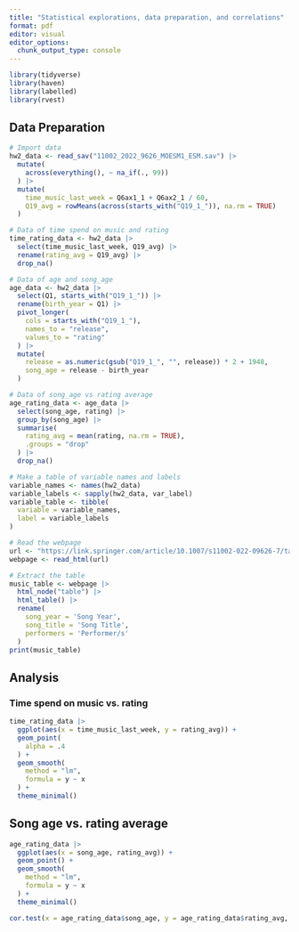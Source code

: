 ```yaml
---
title: "Statistical explorations, data preparation, and correlations"
format: pdf
editor: visual
editor_options: 
  chunk_output_type: console
---
```


```r
library(tidyverse)
library(haven)
library(labelled)
library(rvest)
```

## Data Preparation

```r
# Import data
hw2_data <- read_sav("11002_2022_9626_MOESM1_ESM.sav") |> 
  mutate(
    across(everything(), ~ na_if(., 99))
  ) |> 
  mutate(
    time_music_last_week = Q6ax1_1 + Q6ax2_1 / 60,
    Q19_avg = rowMeans(across(starts_with("Q19_1_")), na.rm = TRUE)
  )

# Data of time spend on music and rating
time_rating_data <- hw2_data |> 
  select(time_music_last_week, Q19_avg) |> 
  rename(rating_avg = Q19_avg) |> 
  drop_na()

# Data of age and song_age
age_data <- hw2_data |> 
  select(Q1, starts_with("Q19_1_")) |> 
  rename(birth_year = Q1) |> 
  pivot_longer(
    cols = starts_with("Q19_1_"),
    names_to = "release",
    values_to = "rating"
  ) |> 
  mutate(
    release = as.numeric(gsub("Q19_1_", "", release)) * 2 + 1948,
    song_age = release - birth_year
  )

# Data of song_age vs rating average
age_rating_data <- age_data |> 
  select(song_age, rating) |> 
  group_by(song_age) |> 
  summarise(
    rating_avg = mean(rating, na.rm = TRUE),
    .groups = "drop"
  ) |> 
  drop_na()

# Make a table of variable names and labels
variable_names <- names(hw2_data)
variable_labels <- sapply(hw2_data, var_label)
variable_table <- tibble(
  variable = variable_names,
  label = variable_labels
)
```

```r
# Read the webpage
url <- "https://link.springer.com/article/10.1007/s11002-022-09626-7/tables/2"
webpage <- read_html(url)

# Extract the table
music_table <- webpage |>
  html_node("table") |> 
  html_table() |> 
  rename(
    song_year = 'Song Year',
    song_title = 'Song Title',
    performers = 'Performer/s'
  )
print(music_table)
```

## Analysis

### Time spend on music vs. rating

```r
time_rating_data |> 
  ggplot(aes(x = time_music_last_week, y = rating_avg)) + 
  geom_point(
    alpha = .4
  ) + 
  geom_smooth(
    method = "lm",
    formula = y ~ x
  ) + 
  theme_minimal()
```

## Song age vs. rating average

```r
age_rating_data |> 
  ggplot(aes(x = song_age, rating_avg)) + 
  geom_point() + 
  geom_smooth(
    method = "lm",
    formula = y ~ x
  ) + 
  theme_minimal()
```

```r
cor.test(x = age_rating_data$song_age, y = age_rating_data$rating_avg, method = "pearson")
```
